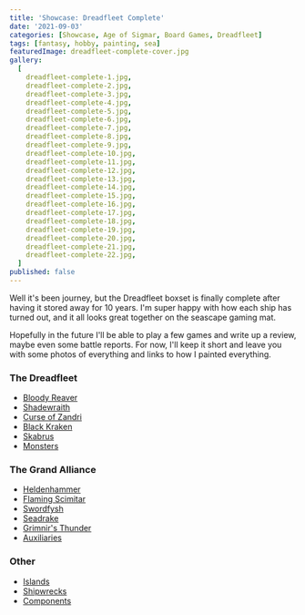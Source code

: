 ```yaml
---
title: 'Showcase: Dreadfleet Complete'
date: '2021-09-03'
categories: [Showcase, Age of Sigmar, Board Games, Dreadfleet]
tags: [fantasy, hobby, painting, sea]
featuredImage: dreadfleet-complete-cover.jpg
gallery:
  [
    dreadfleet-complete-1.jpg,
    dreadfleet-complete-2.jpg,
    dreadfleet-complete-3.jpg,
    dreadfleet-complete-4.jpg,
    dreadfleet-complete-5.jpg,
    dreadfleet-complete-6.jpg,
    dreadfleet-complete-7.jpg,
    dreadfleet-complete-8.jpg,
    dreadfleet-complete-9.jpg,
    dreadfleet-complete-10.jpg,
    dreadfleet-complete-11.jpg,
    dreadfleet-complete-12.jpg,
    dreadfleet-complete-13.jpg,
    dreadfleet-complete-14.jpg,
    dreadfleet-complete-15.jpg,
    dreadfleet-complete-16.jpg,
    dreadfleet-complete-17.jpg,
    dreadfleet-complete-18.jpg,
    dreadfleet-complete-19.jpg,
    dreadfleet-complete-20.jpg,
    dreadfleet-complete-21.jpg,
    dreadfleet-complete-22.jpg,
  ]
published: false
---
```


Well it's been journey, but the Dreadfleet boxset is finally complete after having it stored away for 10 years.
I'm super happy with how each ship has turned out, and it all looks great together on the seascape gaming mat.

Hopefully in the future I'll be able to play a few games and write up a review, maybe even some battle reports.
For now, I'll keep it short and leave you with some photos of everything and links to how I painted everything.

### The Dreadfleet
- [Bloody Reaver](/showcase/board-games/dreadfleet/bloody-reaver/)
- [Shadewraith](/showcase/board-games/dreadfleet/shadewraith/)
- [Curse of Zandri](/showcase/board-games/dreadfleet/curse-of-zandri/)
- [Black Kraken](/showcase/board-games/dreadfleet/black-kraken/)
- [Skabrus](/showcase/board-games/dreadfleet/skabrus/)
- [Monsters](/showcase/board-games/dreadfleet/monsters/)

### The Grand Alliance
- [Heldenhammer](/showcase/board-games/dreadfleet/heldenhammer/)
- [Flaming Scimitar](/showcase/board-games/dreadfleet/flaming-scimitar/)
- [Swordfysh](/showcase/board-games/dreadfleet/swordfysh/)
- [Seadrake](/showcase/board-games/dreadfleet/seadrake/)
- [Grimnir's Thunder](/showcase/board-games/dreadfleet/grimnirs-thunder/)
- [Auxiliaries](/showcase/board-games/dreadfleet/auxiliaries/)

### Other
- [Islands](/showcase/board-games/dreadfleet/islands/)
- [Shipwrecks](/showcase/board-games/dreadfleet/shipwrecks/)
- [Components](/showcase/board-games/dreadfleet/components/)
